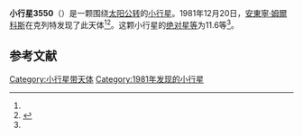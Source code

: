 {{Infobox planet
| bgcolour = #FFFFC0
| name = 3550 Link
| symbol = 
| image = 
| caption = 
| discovery = yes
| discovery_ref = 
| discoverer = [[安東寧·姆爾科斯|安東寧·姆爾科斯]]
| discovery_site = [[克列特|克列特]] 
| discovered = 1981年12月20日
| designations = yes
| mp_name = 
| named_after = 
| alt_names = 1981 YS/ 1938 JD / 1951 YL2 / 1961 XM / 1961 XZ / 1962 AB
| mp_category = [[主带小行星|主带小行星]]
| orbit_ref = <ref name="a">[http://ssd.jpl.nasa.gov/sbdb.cgi?sstr=3550 3550 Link] {{Wayback|url=http://ssd.jpl.nasa.gov/sbdb.cgi?sstr=3550 |date=20200926100328 }}，小行星數據庫瀏覽器（JPL Small-Body Database Browser）－[[美国国家航空航天局|美国国家航空航天局]]喷气推进实验室</ref>
| epoch = 2456400.5 (2013年4月18日更新)
| aphelion = {{convert|3.381667820511231|AU|km|3|abbr=on|lk=out}}
| perihelion = {{convert|2.475134799605572|AU|km|3|abbr=on}}
| semimajor = {{convert|2.928401310058401|AU|km|3|abbr=on}}
| eccentricity = 0.154782922
| period = 1830.392871 [[日|日]]<br />5.01[[儒略年|儒略年]]
| avg_speed = 
| inclination = 14.67317355473181
| asc_node = 81.22219007427653
| mean_anomaly = 
| arg_peri = 28.30523358047206
| satellites = 
| physical_characteristics = yes
| dimensions = 
| mass = 
| density = 
| surface_grav = 
| escape_velocity = 
| sidereal_day = 
| axial_tilt = 
| pole_ecliptic_lat = 
| pole_ecliptic_lon = 
| albedo = 
| temperatures= 
| temp_name1 = 
| mean_temp_1 = 
| max_temp_1 = 
| temp_name2 = 
| max_temp_2 = 
| spectral_type = 
| abs_magnitude = 11.6
}}

'''小行星3550'''（{{lang-en|3550 Link}}）是一颗围绕[[太阳|太阳]][[公转|公转]]的[[小行星|小行星]]。1981年12月20日，[[安東寧·姆爾科斯|安東寧·姆爾科斯]]在克列特发现了此天体<ref name="a" /><ref>{{cite news|title=小行星列表|url=http://cfa-www.harvard.edu/iau/lists/NumberedMPs.txt|accessdate=2013-07-08|newspaper=哈佛大学|archive-date=2008-05-17|archive-url=https://web.archive.org/web/20080517010638/http://cfa-www.harvard.edu/iau/lists/NumberedMPs.txt|dead-url=no}}</ref>。这颗小行星的[[绝对星等|绝对星等]]为11.6等<ref name="a" />。

==参考文献==
{{reflist}}
{{Minor Planet Number|[[小行星3549|小行星3549]]|[[小行星3551|小行星3551]]}}

{{小天体}}

[[Category:小行星带天体|Category:小行星带天体]]
[[Category:1981年发现的小行星|Category:1981年发现的小行星]]

{{asteroid-stub}}